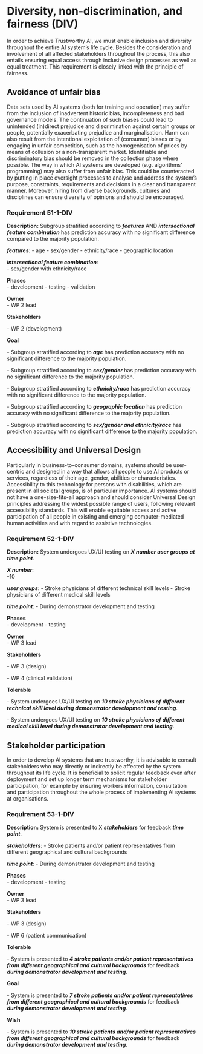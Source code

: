 # Diversity, non-discrimination, and fairness (DIV)

In order to achieve Trustworthy AI, we must enable inclusion and diversity throughout the entire AI system’s life cycle. Besides the consideration and involvement of all affected stakeholders throughout the process, this also entails ensuring equal access through inclusive design processes as well as equal treatment. This requirement is closely linked with the principle of fairness.

## Avoidance of unfair bias

Data sets used by AI systems (both for training and operation) may suffer from the inclusion of inadvertent historic bias, incompleteness and bad governance models. The continuation of such biases could lead to unintended (in)direct prejudice and discrimination against certain groups or people, potentially exacerbating prejudice and marginalisation. Harm can also result from the intentional exploitation of (consumer) biases or by engaging in unfair competition, such as the homogenisation of prices by means of collusion or a non-transparent market. Identifiable and discriminatory bias should be removed in the collection phase where possible. The way in which AI systems are developed (e.g. algorithms’ programming) may also suffer from unfair bias. This could be counteracted by putting in place oversight processes to analyse and address the system’s purpose, constraints, requirements and decisions in a clear and transparent manner. Moreover, hiring from diverse backgrounds, cultures and disciplines can ensure diversity of opinions and should be encouraged.

### Requirement 51-1-DIV 

**Description:** Subgroup stratified according to ***features*** AND ***intersectional feature combination*** has prediction accuracy with no significant difference compared to the majority population.


***features***:
\- age
\- sex/gender
\- ethnicity/race
\- geographic location

***intersectional feature combination***:\
- sex/gender with ethnicity/race

**Phases**\
\- development
\- testing
\- validation

**Owner**\
- WP 2 lead

**Stakeholders**

\- WP 2 (development)

**Goal**

\- Subgroup stratified according to ***age*** has prediction accuracy with no significant difference to the majority population. 

\- Subgroup stratified according to ***sex/gender*** has prediction accuracy with no significant difference to the majority population. 

\- Subgroup stratified according to ***ethnicity/race*** has prediction accuracy with no significant difference to the majority population. 

\- Subgroup stratified according to ***geographic location*** has prediction accuracy with no significant difference to the majority population. 

\- Subgroup stratified according to ***sex/gender and ethnicity/race*** has prediction accuracy with no significant difference to the majority population. 

## Accessibility and Universal Design

Particularly in business-to-consumer domains, systems should be user-centric and designed in a way that allows all people to use AI products or services, regardless of their age, gender, abilities or characteristics. Accessibility to this technology for persons with disabilities, which are present in all societal groups, is of particular importance. AI systems should not have a one-size-fits-all approach and should consider Universal Design principles addressing the widest possible range of users, following relevant accessibility standards. This will enable equitable access and active participation of all people in existing and emerging computer-mediated human activities and with regard to assistive technologies. 

### Requirement 52-1-DIV 

**Description:** System undergoes UX/UI testing on ***X number user groups at time point***. 

***X number***:\
-10

***user groups***:
\- Stroke physicians of different technical skill levels
\- Stroke physicians of different medical skill levels 

***time point***:
\- During demonstrator development and testing

**Phases**\
\- development
\- testing

**Owner**\
- WP 3 lead

**Stakeholders**

\- WP 3 (design)

\- WP 4 (clinical validation)

**Tolerable**

\- System undergoes UX/UI testing on ***10 stroke physicians of different technical skill level during demonstrator development and testing***. 

\- System undergoes UX/UI testing on ***10 stroke physicians of different medical skill level during demonstrator development and testing***. 

## Stakeholder participation

In order to develop AI systems that are trustworthy, it is advisable to consult stakeholders who may directly or indirectly be affected by the system throughout its life cycle. It is beneficial to solicit regular feedback even after deployment and set up longer term mechanisms for stakeholder participation, for example by ensuring workers information, consultation and participation throughout the whole process of implementing AI systems at organisations.

### Requirement 53-1-DIV  

**Description:** System is presented to X ***stakeholders*** for feedback ***time point***. 

***stakeholders***:
\- Stroke patients and/or patient representatives from different geographical and cultural backgrounds

***time point***:
\- During demonstrator development and testing

**Phases**\
\- development
\- testing

**Owner**\
- WP 3 lead

**Stakeholders**

\- WP 3 (design)

\- WP 6 (patient communication)

**Tolerable**

\- System is presented to ***4 stroke patients and/or patient representatives from different geographical and cultural backgrounds*** for feedback ***during demonstrator development and testing***.

**Goal**

\- System is presented to ***7 stroke patients and/or patient representatives from different geographical and cultural backgrounds*** for feedback ***during demonstrator development and testing***.

**Wish**

\- System is presented to ***10 stroke patients and/or patient representatives from different geographical and cultural backgrounds*** for feedback ***during demonstrator development and testing***.
